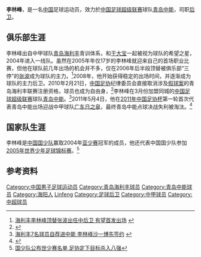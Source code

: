 {{noteta|G1=足球}}{{infobox Football biography
| playername= 李林峰
| image =
| fullname = 李林峰
| dateofbirth = {{Birth date and age|1988|1|9}}
| cityofbirth = [[山东省|山东省]][[烟台市|烟台市]][[海阳市|海阳县]]
| countryofbirth = [[中国|中国]]
| currentclub = [[青岛中能足球俱乐部|青岛中能]]
| clubnumber = 20
| height = {{height|m=1.86}}
| position = [[后卫_(足球)|后卫]]
| youthyears1 =
| youthclubs1 = [[青岛海利丰足球俱乐部|青岛海利丰]]
| years1 = 2004-2009
| clubs1 = [[青岛海利丰足球俱乐部|青岛海利丰]]
| caps1 = 37
| goals1 = 0
| years2 = 2010-
| clubs2 = [[青岛中能足球俱乐部|青岛中能]]
| caps2 = 0
| goals2 = 0
| nationalyears1 = 2004-2005
| nationalteam1 = [[中国国少队|中国国少队]]
| nationalcaps1 = 
| nationalgoals1 = 
| pcupdate = 2013年11月7日
| ntupdate = 
}}
'''李林峰'''{{BD|1988年|1月9日|||Li, Linfeng}}，是一名[[中国|中国]]足球运动员，效力於[[中国足球超级联赛|中国足球超级联赛]]球队[[青岛中能足球俱乐部|青岛中能]]，司职[[后卫_(足球)|后卫]]。

==俱乐部生涯==
李林峰出自中甲球队[[青岛海利丰足球俱乐部|青岛海利丰]]青训体系，和[[于大宝|于大宝]]一起被视为球队的希望之星，2004年进入一线队。虽然在2005年年仅17岁的李林峰就迎来自己的首场职业比赛，但他在球队前几年出场的机会并不多，仅在2006年后半段顶替被俱乐部“三停”的[[张波_(1981年)|张波]]成为球队的主力。<ref>[http://news.bandao.cn/news_html/200609/20060909/news_20060909_202734.html 海利丰李林峰顶替张波出任中后卫 有望首发出场] {{webarchive|url=https://web.archive.org/web/20150526120810/http://news.bandao.cn/news_html/200609/20060909/news_20060909_202734.html |date=2015-05-26 }}</ref>2008年，他开始获得稳定的出场时间，并逐渐成为球队的主力后卫。2010年2月21日，[[中国足协|中国足协]]纪律委员会直接取消涉及[[中国足球反赌风暴#2009.E5.B9.B4.E9.9D.92.E5.B2.9B.E6.B5.B7.E5.88.A9.E4.B8.B0.E2.80.9C.E5.90.8A.E5.B0.84.E9.97.A8.E2.80.9D|假球案]]的青岛海利丰联赛注册资格，球员也成为自由身，<ref>{{Cite web |url=http://sports.sina.com.cn/j/2010-02-21/18084848355.shtml |title=足协初定处罚：成都广州降级 海利丰取消注册资格 |access-date=2013-09-09 |archive-date=2014-04-15 |archive-url=https://web.archive.org/web/20140415150621/http://sports.sina.com.cn/j/2010-02-21/18084848355.shtml |dead-url=no }}</ref>李林峰在3月份加盟同城的[[中国足球超级联赛|中国足球超级联赛]]球队[[青岛中能足球俱乐部|青岛中能]]。<ref>[http://www.sd.xinhuanet.com/wq/2010-03/12/content_19231397.htm 海利丰7名球员自荐进中能 李林峰沙一博先签约] {{webarchive|url=https://web.archive.org/web/20150526111355/http://www.sd.xinhuanet.com/wq/2010-03/12/content_19231397.htm |date=2015-05-26 }}</ref>2011年5月4日，他在[[2011年中国足协杯|2011年中国足协杯]]第一轮首次代表青岛中能出场迎战中甲球队[[广东日之泉足球俱乐部|广东日之泉]]，最终青岛中能点球决战失利被淘汰。<ref>{{Cite web |url=http://sports.sohu.com/20110504/n280489691.shtml |title=青岛爆冷不敌广东日之泉惨遭淘汰 点球大战6-7 |access-date=2013-09-09 |archive-date=2016-03-04 |archive-url=https://web.archive.org/web/20160304090246/http://sports.sohu.com/20110504/n280489691.shtml |dead-url=no }}</ref>

==国家队生涯==
李林峰是[[中国国少队|中国国少队]]赢取2004年[[亞足聯U16少年錦標賽|亚少赛]]冠军的成员，他还代表中国国少队参加[[2005年世界少年足球锦标赛|2005年世界少年足球锦标赛]]。<ref>[http://sports.163.com/05/0906/11/1SVD9GPL00051C8M.html 国少队公布世少赛名单 足协定下目标杀入八强]</ref>

==参考资料==
{{reflist}}

{{2010年中超分类名单青岛}}
{{2011年中超分类名单青岛}}
{{2012年中超分类名单青岛}}
{{2013年中超分类名单青岛}}
{{2014年中甲分类名单中能}}

{{DEFAULTSORT:Li, Linfeng}}
[[Category:中国男子足球运动员|Category:中国男子足球运动员]]
[[Category:青岛海利丰球员|Category:青岛海利丰球员]]
[[Category:青岛中能球员|Category:青岛中能球员]]
[[Category:海阳人|Category:海阳人]]
[[Category:李姓|Linfeng]]
[[Category:足球后卫|Category:足球后卫]]
[[Category:中甲球员|Category:中甲球员]]
[[Category:中超球员|Category:中超球员]]